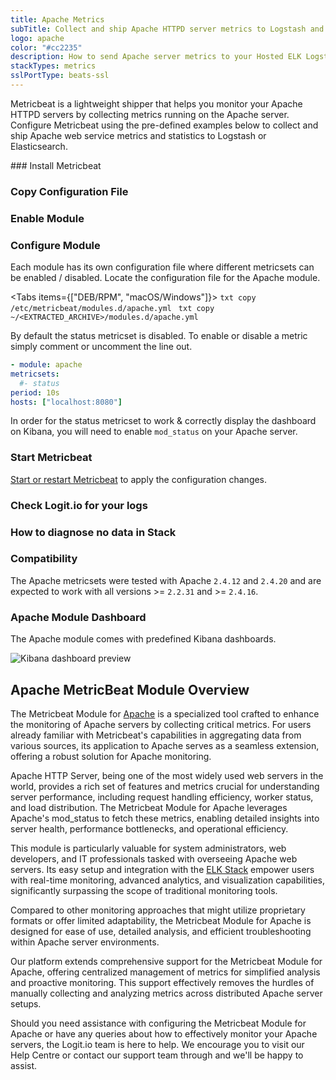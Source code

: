 ```yaml
---
title: Apache Metrics
subTitle: Collect and ship Apache HTTPD server metrics to Logstash and Elasticsearch
logo: apache
color: "#cc2235"
description: How to send Apache server metrics to your Hosted ELK Logstash instance. Configure Metricbeat to send Apache HTTPD server metrics to Logstash or Elasticsearch. 
stackTypes: metrics
sslPortType: beats-ssl
---
```


Metricbeat is a lightweight shipper that helps you monitor your Apache HTTPD 
servers by collecting metrics running on the Apache server. Configure Metricbeat 
using the pre-defined examples below to collect and ship Apache web service 
metrics and statistics to Logstash or Elasticsearch.

<Steps>
  ### Install Metricbeat

  <InstallBeat beatname="metricbeat" />

  ### Copy Configuration File

  <MetricbeatOutput />

  ### Enable Module

  <EnableMetricbeatModule module="apache" />

  ### Configure Module

  Each module has its own configuration file where different metricsets 
  can be enabled / disabled. Locate the configuration file for the Apache module.
        
  <Tabs items={["DEB/RPM", "macOS/Windows"]}>
    <Tab>
      ```txt copy
      /etc/metricbeat/modules.d/apache.yml
      ```
    </Tab>
    <Tab>
      ```txt copy
      ~/<EXTRACTED_ARCHIVE>/modules.d/apache.yml
      ```
    </Tab>
  </Tabs>

  By default the status metricset is disabled. To enable or 
  disable a metric simply comment or uncomment the line out.

  ```yml copy
  - module: apache
  metricsets:
    #- status
  period: 10s
  hosts: ["localhost:8080"]
  ```

  In order for the status metricset to work & correctly display the dashboard 
  on Kibana, you will need to enable `mod_status` on your Apache server.

  ### Start Metricbeat

  [Start or restart Metricbeat](https://www.elastic.co/guide/en/beats/metricbeat/master/metricbeat-starting.html) 
  to apply the configuration changes.

  ### Check Logit.io for your logs

  <LaunchStack utmMedium="logs" utmCampaign="apache_metricbeat" source="metrics_apache" />

  ### How to diagnose no data in Stack

  <DiagnoseNoData />

  ### Compatibility

  The Apache metricsets were tested with Apache `2.4.12` and `2.4.20` 
  and are expected to work with all versions >= `2.2.31` and >= `2.4.16`.

  ### Apache Module Dashboard

  The Apache module comes with predefined Kibana dashboards.
        
  ![Kibana dashboard preview](@/images/integrations/metricbeats/metricbeat_system_module.png)
</Steps>

## Apache MetricBeat Module Overview

The Metricbeat Module for [Apache](/integrations/logs/applications/apache) is a specialized tool crafted 
to enhance the monitoring of Apache servers by collecting critical metrics. 
For users already familiar with Metricbeat's capabilities in aggregating data 
from various sources, its application to Apache serves as a seamless extension, 
offering a robust solution for Apache monitoring.

Apache HTTP Server, being one of the most widely used web servers in the world, 
provides a rich set of features and metrics crucial for understanding server 
performance, including request handling efficiency, worker status, and load 
distribution. The Metricbeat Module for Apache leverages Apache's mod_status 
to fetch these metrics, enabling detailed insights into server health, 
performance bottlenecks, and operational efficiency.

This module is particularly valuable for system administrators, web developers, 
and IT professionals tasked with overseeing Apache web servers. Its easy setup 
and integration with the [ELK Stack](https://logit.io/blog/post/elk-stack-guide/) 
empower users with real-time monitoring, advanced analytics, and visualization 
capabilities, significantly surpassing the scope of traditional monitoring tools.

Compared to other monitoring approaches that might utilize proprietary 
formats or offer limited adaptability, the Metricbeat Module for Apache 
is designed for ease of use, detailed analysis, and efficient 
troubleshooting within Apache server environments.

Our platform extends comprehensive support for the Metricbeat Module for 
Apache, offering centralized management of metrics for simplified analysis 
and proactive monitoring. This support effectively removes the hurdles of 
manually collecting and analyzing metrics across distributed Apache server setups.

Should you need assistance with configuring the Metricbeat Module for 
Apache or have any queries about how to effectively monitor your Apache 
servers, the Logit.io team is here to help. We encourage you to visit 
our Help Centre or contact our support team through 
<IntercomButton text="live chat" /> and we'll be happy to assist.